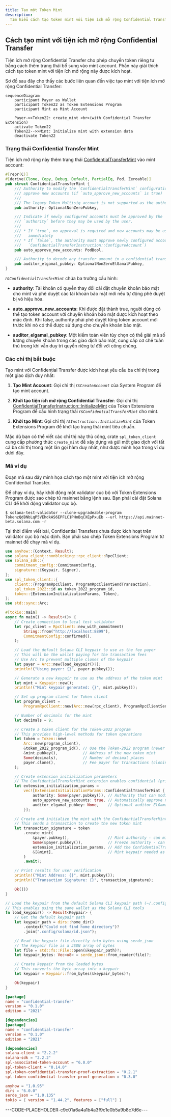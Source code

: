 ```yaml
---
title: Tạo một Token Mint
description:
  Tìm hiểu cách tạo token mint với tiện ích mở rộng Confidential Transfer.
---
```


## Cách tạo mint với tiện ích mở rộng Confidential Transfer

Tiện ích mở rộng Confidential Transfer cho phép chuyển token riêng tư bằng cách
thêm trạng thái bổ sung vào mint account. Phần này giải thích cách tạo token
mint với tiện ích mở rộng này được kích hoạt.

Sơ đồ sau đây cho thấy các bước liên quan đến việc tạo mint với tiện ích mở rộng
Confidential Transfer:

```mermaid title="Create Mint with Confidential Transfer Extension"
sequenceDiagram
    participant Payer as Wallet
    participant Token22 as Token Extensions Program
    participant Mint as Mint Account

    Payer->>Token22: create_mint <br>(with Confidential Transfer Extension)
    activate Token22
    Token22-->>Mint: Initialize mint with extension data
    deactivate Token22
```

### Trạng thái Confidential Transfer Mint

Tiện ích mở rộng này thêm trạng thái
[ConfidentialTransferMint](https://github.com/solana-program/token-2022/blob/efd0c957fefbd79882d77df5fb2dac88c001249c/program/src/extension/confidential_transfer/mod.rs#L48-L69)
vào mint account:

```rust title="Confidential Mint State"
#[repr(C)]
#[derive(Clone, Copy, Debug, Default, PartialEq, Pod, Zeroable)]
pub struct ConfidentialTransferMint {
    /// Authority to modify the `ConfidentialTransferMint` configuration and to
    /// approve new accounts (if `auto_approve_new_accounts` is true)
    ///
    /// The legacy Token Multisig account is not supported as the authority
    pub authority: OptionalNonZeroPubkey,

    /// Indicate if newly configured accounts must be approved by the
    /// `authority` before they may be used by the user.
    ///
    /// * If `true`, no approval is required and new accounts may be used
    ///   immediately
    /// * If `false`, the authority must approve newly configured accounts (see
    ///   `ConfidentialTransferInstruction::ConfigureAccount`)
    pub auto_approve_new_accounts: PodBool,

    /// Authority to decode any transfer amount in a confidential transfer.
    pub auditor_elgamal_pubkey: OptionalNonZeroElGamalPubkey,
}
```

_rs`ConfidentialTransferMint`_ chứa ba trường cấu hình:

- **authority**: Tài khoản có quyền thay đổi cài đặt chuyển khoản bảo mật cho
  mint và phê duyệt các tài khoản bảo mật mới nếu tự động phê duyệt bị vô hiệu
  hóa.

- **auto_approve_new_accounts**: Khi được đặt thành true, người dùng có thể tạo
  token account với chuyển khoản bảo mật được kích hoạt theo mặc định. Khi
  false, authority phải phê duyệt từng token account mới trước khi nó có thể
  được sử dụng cho chuyển khoản bảo mật.

- **auditor_elgamal_pubkey**: Một kiểm toán viên tùy chọn có thể giải mã số
  lượng chuyển khoản trong các giao dịch bảo mật, cung cấp cơ chế tuân thủ trong
  khi vẫn duy trì quyền riêng tư đối với công chúng.

### Các chỉ thị bắt buộc

Tạo mint với Confidential Transfer được kích hoạt yêu cầu ba chỉ thị trong một
giao dịch duy nhất:

1. **Tạo Mint Account**: Gọi chỉ thị _rs`CreateAccount`_ của System Program để
   tạo mint account.

2. **Khởi tạo tiện ích mở rộng Confidential Transfer**: Gọi chỉ thị
   [ConfidentialTransferInstruction::InitializeMint](https://github.com/solana-program/token-2022/blob/efd0c957fefbd79882d77df5fb2dac88c001249c/program/src/extension/confidential_transfer/processor.rs#L48)
   của Token Extensions Program để cấu hình trạng thái
   _rs`ConfidentialTransferMint`_ cho mint.

3. **Khởi tạo Mint**: Gọi chỉ thị _rs`Instruction::InitializeMint`_ của Token
   Extensions Program để khởi tạo trạng thái mint tiêu chuẩn.

Mặc dù bạn có thể viết các chỉ thị này thủ công, crate `spl_token_client` cung
cấp phương thức `create_mint` để xây dựng và gửi một giao dịch với tất cả ba chỉ
thị trong một lần gọi hàm duy nhất, như được minh họa trong ví dụ dưới đây.

### Mã ví dụ

Đoạn mã sau đây minh họa cách tạo một mint với tiện ích mở rộng Confidential
Transfer.

Để chạy ví dụ, hãy khởi động một validator cục bộ với Token Extensions Program
được sao chép từ mainnet bằng lệnh sau. Bạn phải cài đặt Solana CLI để khởi động
validator cục bộ.

```terminal
$ solana-test-validator --clone-upgradeable-program TokenzQdBNbLqP5VEhdkAS6EPFLC1PHnBqCXEpPxuEb --url https://api.mainnet-beta.solana.com -r
```

<Callout type="info">
  Tại thời điểm viết bài, Confidential Transfers chưa được kích hoạt trên
  validator cục bộ mặc định. Bạn phải sao chép Token Extensions Program từ
  mainnet để chạy mã ví dụ.
</Callout>

<CodeTabs flags="r">

```rust !! title="main.rs"
use anyhow::{Context, Result};
use solana_client::nonblocking::rpc_client::RpcClient;
use solana_sdk::{
    commitment_config::CommitmentConfig,
    signature::{Keypair, Signer},
};
use spl_token_client::{
    client::{ProgramRpcClient, ProgramRpcClientSendTransaction},
    spl_token_2022::id as token_2022_program_id,
    token::{ExtensionInitializationParams, Token},
};
use std::sync::Arc;

#[tokio::main]
async fn main() -> Result<()> {
    // Create connection to local test validator
    let rpc_client = RpcClient::new_with_commitment(
        String::from("http://localhost:8899"),
        CommitmentConfig::confirmed(),
    );

    // Load the default Solana CLI keypair to use as the fee payer
    // This will be the wallet paying for the transaction fees
    // Use Arc to prevent multiple clones of the keypair
    let payer = Arc::new(load_keypair()?);
    println!("Using payer: {}", payer.pubkey());

    // Generate a new keypair to use as the address of the token mint
    let mint = Keypair::new();
    println!("Mint keypair generated: {}", mint.pubkey());

    // Set up program client for Token client
    let program_client =
        ProgramRpcClient::new(Arc::new(rpc_client), ProgramRpcClientSendTransaction);

    // Number of decimals for the mint
    let decimals = 9;

    // Create a token client for the Token-2022 program
    // This provides high-level methods for token operations
    let token = Token::new(
        Arc::new(program_client),
        &token_2022_program_id(), // Use the Token-2022 program (newer version with extensions)
        &mint.pubkey(),           // Address of the new token mint
        Some(decimals),           // Number of decimal places
        payer.clone(),            // Fee payer for transactions (cloning Arc, not keypair)
    );

    // Create extension initialization parameters
    // The ConfidentialTransferMint extension enables confidential (private) transfers of tokens
    let extension_initialization_params =
        vec![ExtensionInitializationParams::ConfidentialTransferMint {
            authority: Some(payer.pubkey()), // Authority that can modify confidential transfer settings
            auto_approve_new_accounts: true, // Automatically approve new confidential accounts
            auditor_elgamal_pubkey: None,    // Optional auditor ElGamal public key
        }];

    // Create and initialize the mint with the ConfidentialTransferMint extension
    // This sends a transaction to create the new token mint
    let transaction_signature = token
        .create_mint(
            &payer.pubkey(),                 // Mint authority - can mint new tokens
            Some(&payer.pubkey()),           // Freeze authority - can freeze token accounts
            extension_initialization_params, // Add the ConfidentialTransferMint extension
            &[&mint],                        // Mint keypair needed as signer
        )
        .await?;

    // Print results for user verification
    println!("Mint Address: {}", mint.pubkey());
    println!("Transaction Signature: {}", transaction_signature);

    Ok(())
}

// Load the keypair from the default Solana CLI keypair path (~/.config/solana/id.json)
// This enables using the same wallet as the Solana CLI tools
fn load_keypair() -> Result<Keypair> {
    // Get the default keypair path
    let keypair_path = dirs::home_dir()
        .context("Could not find home directory")?
        .join(".config/solana/id.json");

    // Read the keypair file directly into bytes using serde_json
    // The keypair file is a JSON array of bytes
    let file = std::fs::File::open(&keypair_path)?;
    let keypair_bytes: Vec<u8> = serde_json::from_reader(file)?;

    // Create keypair from the loaded bytes
    // This converts the byte array into a keypair
    let keypair = Keypair::from_bytes(&keypair_bytes)?;

    Ok(keypair)
}
```

```toml !! title="Cargo.toml"
[package]
name = "confidential-transfer"
version = "0.1.0"
edition = "2021"

[dependencies]
[package]
name = "confidential-transfer"
version = "0.1.0"
edition = "2021"

[dependencies]
solana-client = "2.2.2"
solana-sdk = "2.2.2"
spl-associated-token-account = "6.0.0"
spl-token-client = "0.14.0"
spl-token-confidential-transfer-proof-extraction = "0.2.1"
spl-token-confidential-transfer-proof-generation = "0.3.0"

anyhow = "1.0.95"
dirs = "6.0.0"
serde_json = "1.0.135"
tokio = { version = "1.44.2", features = ["full"] }
```

</CodeTabs>

---CODE-PLACEHOLDER-c9c01a6a4a1b4a3f9c1e0b5a9b8c7d6e---
